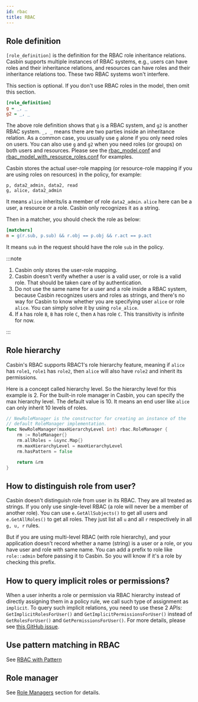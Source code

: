 ```yaml
---
id: rbac
title: RBAC
---
```


## Role definition

``[role_definition]`` is the definition for the RBAC role inheritance relations. Casbin supports multiple instances of RBAC systems, e.g., users can have roles and their inheritance relations, and resources can have roles and their inheritance relations too. These two RBAC systems won't interfere.

This section is optional. If you don't use RBAC roles in the model, then omit this section.

```ini
[role_definition]
g = _, _
g2 = _, _
```

The above role definition shows that ``g`` is a RBAC system, and ``g2`` is another RBAC system. ``_, _`` means there are two parties inside an inheritance relation. As a common case, you usually use ``g`` alone if you only need roles on users.  You can also use ``g`` and ``g2`` when you need roles (or groups) on both users and resources. Please see the [rbac_model.conf](https://github.com/casbin/casbin/blob/master/examples/rbac_model.conf) and [rbac_model_with_resource_roles.conf](https://github.com/casbin/casbin/blob/master/examples/rbac_with_resource_roles_model.conf) for examples.

Casbin stores the actual user-role mapping (or resource-role mapping if you are using roles on resources) in the policy, for example:

```
p, data2_admin, data2, read
g, alice, data2_admin
```

It means ``alice`` inherits/is a member of role ``data2_admin``. ``alice`` here can be a user, a resource or a role. Casbin only recognizes it as a string.

Then in a matcher, you should check the role as below:

```ini
[matchers]
m = g(r.sub, p.sub) && r.obj == p.obj && r.act == p.act
```

It means ``sub`` in the request should have the role ``sub`` in the policy.

:::note

1. Casbin only stores the user-role mapping.
2. Casbin doesn't verify whether a user is a valid user, or role is a valid role. That should be taken care of by authentication.
3. Do not use the same name for a user and a role inside a RBAC system, because Casbin recognizes users and roles as strings, and there's no way for Casbin to know whether you are specifying user ``alice`` or role ``alice``. You can simply solve it by using ``role_alice``.
4. If ``A`` has role ``B``, ``B`` has role ``C``, then ``A`` has role ``C``. This transitivity is infinite for now.

:::

## Role hierarchy

Casbin's RBAC supports RBAC1's role hierarchy feature, meaning if ``alice`` has ``role1``, ``role1`` has ``role2``, then ``alice`` will also have ``role2`` and inherit its permissions.

Here is a concept called hierarchy level. So the hierarchy level for this example is 2. For the built-in role manager in Casbin, you can specify the max hierarchy level. The default value is 10. It means an end user like ``alice`` can only inherit 10 levels of roles.

```go
// NewRoleManager is the constructor for creating an instance of the
// default RoleManager implementation.
func NewRoleManager(maxHierarchyLevel int) rbac.RoleManager {
	rm := RoleManager{}
	rm.allRoles = &sync.Map{}
	rm.maxHierarchyLevel = maxHierarchyLevel
	rm.hasPattern = false

	return &rm
}
```

## How to distinguish role from user?

Casbin doesn't distinguish role from user in its RBAC. They are all treated as strings. If you only use single-level RBAC (a role will never be a member of another role). You can use ``e.GetAllSubjects()`` to get all users and ``e.GetAllRoles()`` to get all roles. They just list all ``u`` and all ``r`` respectively in all ``g, u, r`` rules.

But if you are using multi-level RBAC (with role hierarchy), and your application doesn't record whether a name (string) is a user or a role, or you have user and role with same name. You can add a prefix to role like ``role::admin`` before passing it to Casbin. So you will know if it's a role by checking this prefix.

## How to query implicit roles or permissions?

When a user inherits a role or permission via RBAC hierarchy instead of directly assigning them in a policy rule, we call such type of assignment as ``implicit``. To query such implicit relations, you need to use these 2 APIs: ``GetImplicitRolesForUser()`` and ``GetImplicitPermissionsForUser()`` instead of ``GetRolesForUser()`` and ``GetPermissionsForUser()``. For more details, please see [this GitHub issue](https://github.com/casbin/casbin/issues/137).

## Use pattern matching in RBAC

See [RBAC with Pattern](/docs/rbac-with-pattern)

## Role manager

See [Role Managers](/docs/role-managers) section for details.

